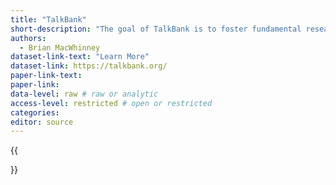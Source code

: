 ```yaml
---
title: "TalkBank"
short-description: "The goal of TalkBank is to foster fundamental research in the study of human communication with an emphasis on spoken communication. Currently, TalkBank provides repositories in 14 research areas."
authors:
  - Brian MacWhinney
dataset-link-text: "Learn More"
dataset-link: https://talkbank.org/
paper-link-text:
paper-link:
data-level: raw # raw or analytic
access-level: restricted # open or restricted
categories:
editor: source
---
```


{{<meta short-description>}}
